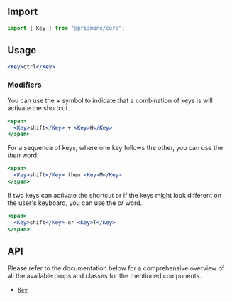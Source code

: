 ## Import

```js
import { Key } from "@prismane/core";
```

## Usage

```jsx preview
<Key>ctrl</Key>
```

### Modifiers

You can use the _+_ symbol to indicate that a combination of keys is will activate the shortcut.

```jsx preview
<span>
  <Key>shift</Key> + <Key>H</Key>
</span>
```

For a sequence of keys, where one key follows the other, you can use the _then_ word.

```jsx preview
<span>
  <Key>shift</Key> then <Key>M</Key>
</span>
```

If two keys can activate the shortcut or if the keys might look different on the user's keyboard, you can use the _or_ word.

```jsx preview
<span>
  <Key>shift</Key> or <Key>T</Key>
</span>
```

## API

Please refer to the documentation below for a comprehensive overview of all the available props and classes for the mentioned components.

- [`Key`](/docs/components-api/key-api)
